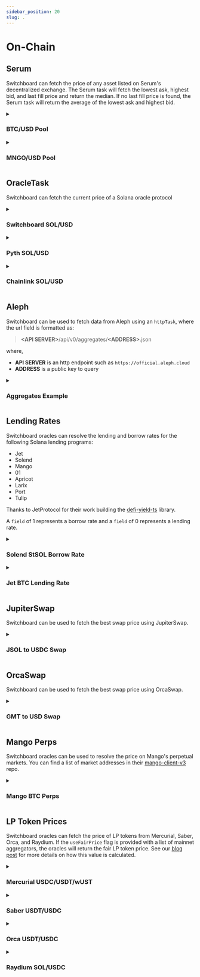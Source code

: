```yaml
---
sidebar_position: 20
slug: .
---
```



# On-Chain

## <SerumIcon className="devicons" />Serum

Switchboard can fetch the price of any asset listed on Serum's decentralized
exchange. The Serum task will fetch the lowest ask, highest bid, and last fill
price and return the median. If no last fill price is found, the Serum task will
return the average of the lowest ask and highest bid.

<details>
<summary>

### BTC/USD Pool

</summary>

```json title="Serum_BTC_USD.json"
{
  "name": "Serum BTC/USD",
  "tasks": [
    {
      "serumSwapTask": {
        /* Mainnet Serum BTC/USDC Pool */
        "serumPoolAddress": "A8YFbxQYFVqKZaoYJLLUVcQiWP7G2MeEgW5wsAQgMvFw"
      }
    }
  ]
}
```

</details>

<details>
<summary>

### MNGO/USD Pool

</summary>

```json title="Serum_MNGO_USD.json"
{
  "name": "Serum MNGO/USD",
  "tasks": [
    {
      "serumSwapTask": {
        /* Mainnet Serum MNGO/USDC Pool */
        "serumPoolAddress": "3d4rzwpy9iGdCZvgxcu7B1YocYffVLsQXPXkBZKt2zLc"
      }
    }
  ]
}
```

</details>

## <SiAtom className="devicons" />OracleTask

Switchboard can fetch the current price of a Solana oracle protocol

<details>
<summary>

### Switchboard SOL/USD

</summary>

```json title="Switchboard_SOL_USD.json"
{
  "name": "Switchboard SOL/USD",
  "tasks": [
    {
      "oracleTask": {
        "switchboardAddress": "GvDMxPzN1sCj7L26YDK2HnMRXEQmQ2aemov8YBtPS7vR"
      }
    }
  ]
}
```

</details>

<details>
<summary>

### Pyth SOL/USD

</summary>

```json title="Pyth_SOL_USD.json"
{
  "name": "Pyth SOL/USD",
  "tasks": [
    {
      "oracleTask": {
        "pythAddress": "H6ARHf6YXhGYeQfUzQNGk6rDNnLBQKrenN712K4AQJEG",
        "pythAllowedConfidenceInterval": 0.002
      }
    }
  ]
}
```

</details>

<details>
<summary>

### Chainlink SOL/USD

</summary>

```json title="Chainlink_SOL_USD.json"
{
  "name": "Chainlink SOL/USD",
  "tasks": [
    {
      "oracleTask": {
        "chainlinkAddress": "CcPVS9bqyXbD9cLnTbhhHazLsrua8QMFUHTutPtjyDzq"
      }
    }
  ]
}
```

</details>

## <AlephIcon className="devicons" />Aleph

Switchboard can be used to fetch data from Aleph using an `httpTask`, where the
url field is formatted as:

> **&lt;API SERVER&gt;**/api/v0/aggregates/**&lt;ADDRESS&gt;**.json

where,

- **API SERVER** is an http endpoint such as `https://official.aleph.cloud`
- **ADDRESS** is a public key to query

<details>
<summary>

### Aggregates Example

</summary>

```json title="Aleph_Fetch.json"
{
  "name": "Aleph Aggregates Fetch",
  "tasks": [
    {
      "httpTask": {
        "url": "https://api2.aleph.im/api/v0/aggregates/4upkSuPTUWJ7uk6TxzmAoqRbW2t1vPrUD7RWkYVNYMWz.json"
      }
    }
    /** Additional tasks to parse the JSON response */
  ]
}
```

</details>

## <GiPiggyBank className="devicons" />Lending Rates

Switchboard oracles can resolve the lending and borrow rates for the following
Solana lending programs:

- Jet
- Solend
- Mango
- 01
- Apricot
- Larix
- Port
- Tulip

Thanks to JetProtocol for their work building the
[defi-yield-ts](https://github.com/jet-lab/defi-yield-ts) library.

A `field` of 1 represents a borrow rate and a `field` of 0 represents a lending
rate.

<details>
<summary>

### Solend StSOL Borrow Rate

</summary>

```json title="Solend_StSol_Borrow_Rate.json"
{
  "name": "Solend stSOL Borrow Rate",
  "tasks": [
    {
      "lendingRateTask": {
        "protocol": "solend",
        "assetMint": "7dHbWXmci3dT8UFYWYZweBLXgycu7Y3iL6trKn1Y7ARj",
        "field": 1
      }
    }
  ]
}
```

</details>

<details>
<summary>

### Jet BTC Lending Rate

</summary>

```json title="Jet_Btc_Lending_Rate.json"
{
  "name": "JET BTC Lend Rate",
  "tasks": [
    {
      "lendingRateTask": {
        "protocol": "jet",
        "assetMint": "9n4nbM75f5Ui33ZbPYXn59EwSgE8CGsHtAeTH5YFeJ9E",
        "field": 0
      }
    }
  ]
}
```

</details>

## <JupiterIcon className="devicons" />JupiterSwap

Switchboard can be used to fetch the best swap price using JupiterSwap.

<details>
<summary>

### JSOL to USDC Swap

</summary>

```json title="Jupiter_JSOL_to_USDC.json"
{
  "name": "JupiterSwap JSOL to USDC",
  "tasks": [
    {
      "jupiterSwapTask": {
        /* JSOL mint address */
        "inTokenAddress": "7Q2afV64in6N6SeZsAAB81TJzwDoD6zpqmHkzi9Dcavn",
        /* USDC mint address */
        "outTokenAddress": "EPjFWdd5AufqSSqeM2qN1xzybapC8G4wEGGkZwyTDt1v"
      }
    }
  ]
}
```

</details>

## <OrcaIcon className="devicons" />OrcaSwap

Switchboard can be used to fetch the best swap price using OrcaSwap.

<details>
<summary>

### GMT to USD Swap

</summary>

```json title="Orca_GMT_USD.json"
{
  "name": "OrcaSwap GMT to USD",
  "tasks": [
    {
      "lpExchangeRateTask": {
        "orcaPoolTokenMintAddress": "CFxQF5kNAtbbDj298Xr47Sf4mkSyuzWpRH97hrdQ6kxi"
      }
    },
    {
      "multiplyTask": {
        "aggregatorPubkey": "BjUgj6YCnFBZ49wF54ddBVA9qu8TeqkFtkbqmZcee8uW"
      }
    }
  ]
}
```

</details>

## <MangoIcon className="devicons" />Mango Perps

Switchboard oracles can be used to resolve the price on Mango's perpetual
markets. You can find a list of market addresses in their
[mango-client-v3](https://github.com/blockworks-foundation/mango-client-v3/blob/main/src/ids.json)
repo.

<details>
<summary>

### Mango BTC Perps

</summary>

```json title="Mango_Perps_Btc.json"
{
  "tasks": [
    {
      "mangoPerpMarketTask": {
        "perpMarketAddress": "DtEcjPLyD4YtTBB4q8xwFZ9q49W89xZCZtJyrGebi5t8"
      }
    }
  ]
}
```

</details>

## <FcMultipleInputs className="devicons" />LP Token Prices

Switchboard oracles can fetch the price of LP tokens from Mercurial, Saber,
Orca, and Raydium. If the `useFairPrice` flag is provided with a list of mainnet
aggregators, the oracles will return the fair LP token price. See our
[blog post](https://switchboardxyz.medium.com/fair-lp-token-oracles-94a457c50239)
for more details on how this value is calculated.

<details>
<summary>

### Mercurial USDC/USDT/wUST

</summary>

```json title="Mercurial_USDC_USDT_wUST.json"
{
  "name": "LP Mercurial USDC/USDT/wUST",
  "tasks": [
    {
      "lpTokenPriceTask": {
        /* Mainnet Mercurial 3Pool wUST Pool Address */
        "mercurialPoolAddress": "USD6kaowtDjwRkN5gAjw1PDMQvc9xRp8xW9GK8Z5HBA"
      }
    }
  ]
}
```

You have the option of using the fair LP token price by providing the
`useFairPrice` flag and providing a list of aggregators to use for the pool
member prices.

```json title="FairPrice_Mercurial_USDC_USDT_wUST.json"
{
  "name": "Fair Price LP Mercurial USDC/USDT/wUST",
  "tasks": [
    {
      "lpTokenPriceTask": {
        "useFairPrice": true,
        /* Mainnet Mercurial 3Pool wUST Pool Address */
        "mercurialPoolAddress": "USD6kaowtDjwRkN5gAjw1PDMQvc9xRp8xW9GK8Z5HBA",
        "priceFeedAddresses": [
          /* Mainnet USDC/USD Feed */
          "BjUgj6YCnFBZ49wF54ddBVA9qu8TeqkFtkbqmZcee8uW",
          /* Mainnet USDT/USD Feed */
          "ETAaeeuQBwsh9mC2gCov9WdhJENZuffRMXY2HgjCcSL9",
          /* Mainnet wUST/USD Feed */
          "3RfJxApwV2tYB5mArdD7aRbBk7P6BQCSSFQzR2GXUzA2"
        ]
      }
    }
  ]
}
```

</details>

<details>
<summary>

### Saber USDT/USDC

</summary>

```json title="Saber_LP_Token_USDT_USDC.json"
{
  "name": "Saber USDT/USDC",
  "tasks": [
    {
      "lpTokenPriceTask": {
        /* Mainnet Saber USDT/USDC Pool Address */
        "saberPoolAddress": "YAkoNb6HKmSxQN9L8hiBE5tPJRsniSSMzND1boHmZxe",
        "priceFeedAddresses": [
          /* Mainnet USDT/USD Feed */
          "ETAaeeuQBwsh9mC2gCov9WdhJENZuffRMXY2HgjCcSL9",
          /* Mainnet USDC/USD Feed */
          "BjUgj6YCnFBZ49wF54ddBVA9qu8TeqkFtkbqmZcee8uW"
        ]
      }
    }
  ]
}
```

You have the option of using the fair LP token price by providing the
`useFairPrice` flag and providing a list of aggregators to use for the pool
member prices.

```json title="FairPrice_Saber_LP_Token_USDT_USDC.json"
{
  "name": "Fair Price Saber USDT/USDC",
  "tasks": [
    {
      "lpTokenPriceTask": {
        "useFairPrice": true,
        /* Mainnet Saber USDT/USDC Pool Address */
        "saberPoolAddress": "YAkoNb6HKmSxQN9L8hiBE5tPJRsniSSMzND1boHmZxe",
        "priceFeedAddresses": [
          /* Mainnet USDT/USD Feed */
          "ETAaeeuQBwsh9mC2gCov9WdhJENZuffRMXY2HgjCcSL9",
          /* Mainnet USDC/USD Feed */
          "BjUgj6YCnFBZ49wF54ddBVA9qu8TeqkFtkbqmZcee8uW"
        ]
      }
    }
  ]
}
```

</details>

<details>
<summary>

### Orca USDT/USDC

</summary>

```json title="Orca_USDT_USDC_LP.json"
{
  "name": "Orca LP USDT/USDC",
  "tasks": [
    {
      "lpTokenPriceTask": {
        /* Mainnet Orca USDT/USDC Pool Address */
        "orcaPoolAddress": "H2uzgruPvonVpCRhwwdukcpXK8TG17swFNzYFr2rtPxy",
        "priceFeedAddresses": [
          /* Mainnet USDC/USD Feed */
          "BjUgj6YCnFBZ49wF54ddBVA9qu8TeqkFtkbqmZcee8uW",
          /* Mainnet USDT/USD Feed */
          "ETAaeeuQBwsh9mC2gCov9WdhJENZuffRMXY2HgjCcSL9"
        ]
      }
    }
  ]
}
```

</details>

<details>
<summary>

### Raydium SOL/USDC

</summary>

```json title="Raydium_SOL_USDC_LP.json"
{
  "name": "Raydium SOL/USDC",
  "tasks": [
    {
      "lpTokenPriceTask": {
        /* Mainnet Raydium SOL/USDC Pool Address */
        "raydiumPoolAddress": "58oQChx4yWmvKdwLLZzBi4ChoCc2fqCUWBkwMihLYQo2",
        "priceFeedAddresses": [
          /* Mainnet SOL/USD Feed */
          "GvDMxPzN1sCj7L26YDK2HnMRXEQmQ2aemov8YBtPS7vR",
          /* Mainnet USDC/USD Feed */
          "BjUgj6YCnFBZ49wF54ddBVA9qu8TeqkFtkbqmZcee8uW"
        ]
      }
    }
  ]
}
```

</details>
